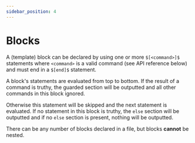 ```yaml
---
sidebar_position: 4
---
```


# Blocks

A (template) block can be declared by using one or more `$[<command>]$` statements where `<command>` is a valid command (see API reference below) and must end in a `$[end]$` statement. 

A block's statements are evaluated from top to bottom. If the result of a command is truthy, the guarded section will be outputted and all other commands in this block ignored. 

Otherwise this statement will be skipped and the next statement is evaluated. If no statement in this block is truthy, the `else` section will be outputted and if no `else` section is present, nothing will be outputted.

There can be any number of blocks declared in a file, but blocks **cannot** be nested.
